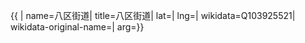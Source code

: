 {{ {{{1|PRC admin/showdata}}}|
name=八区街道|
title=八区街道|
lat=|
lng=|
wikidata=Q103925521|
wikidata-original-name=|
arg={{{arg|}}}}}